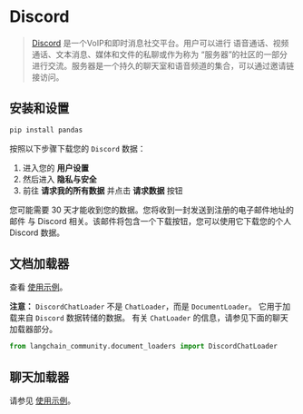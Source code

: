 # Discord

> [Discord](https://discord.com/) 是一个VoIP和即时消息社交平台。用户可以进行
> 语音通话、视频通话、文本消息、媒体和文件的私聊或作为称为
> “服务器”的社区的一部分进行交流。服务器是一个持久的聊天室和语音频道的集合，可以通过邀请链接访问。

## 安装和设置

```bash
pip install pandas
```

按照以下步骤下载您的 `Discord` 数据：

1. 进入您的 **用户设置**
2. 然后进入 **隐私与安全**
3. 前往 **请求我的所有数据** 并点击 **请求数据** 按钮

您可能需要 30 天才能收到您的数据。您将收到一封发送到注册的电子邮件地址的邮件
与 Discord 相关。该邮件将包含一个下载按钮，您可以使用它下载您的个人 Discord 数据。


## 文档加载器

查看 [使用示例](/docs/integrations/document_loaders/discord)。

**注意：** `DiscordChatLoader` 不是 `ChatLoader`，而是 `DocumentLoader`。
它用于加载来自 `Discord` 数据转储的数据。
有关 `ChatLoader` 的信息，请参见下面的聊天加载器部分。

```python
from langchain_community.document_loaders import DiscordChatLoader
```

## 聊天加载器

请参见 [使用示例](/docs/integrations/chat_loaders/discord)。

